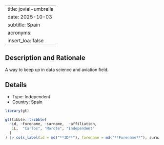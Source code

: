 
---
title: jovial-umbrella
date: 2025-10-03
subtitle: Spain
acronyms:
  insert_loa: false
---

## Description and Rationale

A way to keep up in data science and aviation field.

## Details

* Type: Independent
* Country: Spain

```r
library(gt)

gt(tibble::tribble(
  ~id, ~forename, ~surname,  ~affiliation,
   1L,  "Carlos", "Morote", "independent"
  )
) |> cols_label(id = md("**ID**"), forename = md("**Forename**"), surname ~ md("**Surname**"), affiliation ~ md("**Affiliation**"))
```
